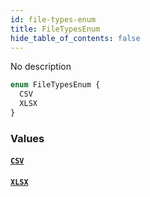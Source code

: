 ```yaml
---
id: file-types-enum
title: FileTypesEnum
hide_table_of_contents: false
---
```


No description

```graphql
enum FileTypesEnum {
  CSV
  XLSX
}
```

### Values

#### [`CSV`](#)

#### [`XLSX`](#)
